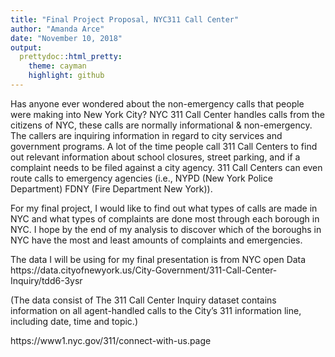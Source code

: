 ---
title: "Final Project Proposal, NYC311 Call Center"
author: "Amanda Arce"
date: "November 10, 2018"
output:
  prettydoc::html_pretty:
    theme: cayman
    highlight: github
---



Has anyone ever wondered about the non-emergency calls that people were making into New York City?  NYC 311 Call Center handles calls from the citizens of NYC, these calls are normally informational & non-emergency.  The callers are inquiring information in regard to city services and government programs.  A lot of the time people call 311 Call Centers to find out relevant information about school closures, street parking, and if a complaint needs to be filed against a city agency.  311 Call Centers can even route calls to emergency agencies (i.e., NYPD (New York Police Department) FDNY (Fire Department New York)). 

For my final project, I would like to find out what types of calls are made in NYC and what types of complaints are done most through each borough in NYC. I hope by the end of my analysis to discover which of the boroughs in NYC have the most and least amounts of complaints and emergencies. 

The data I will be using for my final presentation is from NYC open Data
https://data.cityofnewyork.us/City-Government/311-Call-Center-Inquiry/tdd6-3ysr

(The data consist of The 311 Call Center Inquiry dataset contains information on all agent-handled calls to the City's 311 information line, including date, time and topic.)

https://www1.nyc.gov/311/connect-with-us.page
